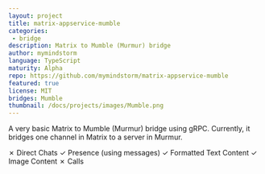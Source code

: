 ```yaml
---
layout: project
title: matrix-appservice-mumble
categories: 
 - bridge
description: Matrix to Mumble (Murmur) bridge
author: mymindstorm
language: TypeScript
maturity: Alpha
repo: https://github.com/mymindstorm/matrix-appservice-mumble
featured: true
license: MIT
bridges: Mumble
thumbnail: /docs/projects/images/Mumble.png
---
```


A very basic Matrix to Mumble (Murmur) bridge using gRPC. Currently, it bridges one channel in Matrix to a server in Murmur.

&#10007; Direct Chats
&#10003; Presence (using messages)
&#10003; Formatted Text Content
&#10003; Image Content
&#10007; Calls